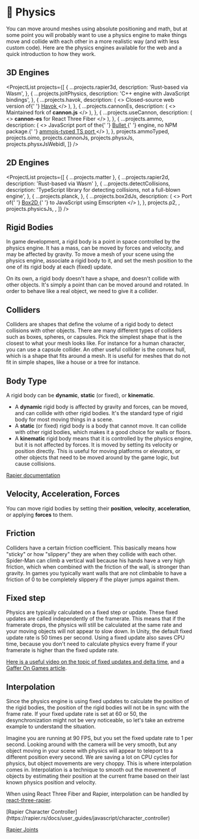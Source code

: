 
# 🎾 Physics

You can move around meshes using absolute positioning and math, but at some point you will probably
want to use a physics engine to make things move and collide with each other in a more realistic way
(and with less custom code). Here are the physics engines available for the web and a quick
introduction to how they work.

## 3D Engines

<ProjectList
  projects={[
    {
      ...projects.rapier3d,
      description: 'Rust-based via Wasm',
    },
    {
      ...projects.joltPhysics,
      description: 'C++ engine with JavaScript bindings',
    },
    {
      ...projects.havok,
      description: (
        <>
          Closed-source web version of{' '}
          <a target="_blank" href="https://www.havok.com/">
            Havok
          </a>
        </>
      ),
    },
    {
      ...projects.cannonEs,
      description: (
        <>
          Maintained fork of <b>cannon.js</b>
        </>
      ),
    },
    {
      ...projects.useCannon,
      description: (
        <>
          <b>cannon-es</b> for React Three Fiber
        </>
      ),
    },
    {
      ...projects.ammo,
      description: (
        <>
          JavaScript port of the{' '}
          <a target="_blank" href="https://github.com/bulletphysics/bullet3">
            Bullet
          </a>{' '}
          engine, no NPM package.{' '}
          <a target="_blank" href="https://github.com/giniedp/ammojs-typed">
            ammojs-typed TS port
          </a>
        </>
      ),
    },
    projects.ammoTyped,
    projects.oimo,
    projects.cannonJs,
    projects.physxJs,
    projects.physxJsWebidl,
  ]}
/>

## 2D Engines

<ProjectList
  projects={[
    { ...projects.matter },
    { ...projects.rapier2d, description: 'Rust-based via Wasm' },
    {
      ...projects.detectCollisions,
      description: 'TypeScript library for detecting collisions, not a full-blown engine',
    },
    {
      ...projects.planck,
    },
    {
      ...projects.box2dJs,
      description: (
        <>
          Port of{' '}
          <a target="_blank" href="https://box2d.org/">
            Box2D
          </a>{' '}
          to JavaScript using Emscripten
        </>
      ),
    },
    projects.p2,
    ,
    projects.physicsJs,
    ,
  ]}
/>

## Rigid Bodies

In game development, a rigid body is a point in space controlled by the physics engine. It has a
mass, can be moved by forces and velocity, and may be affected by gravity. To move a mesh of your
scene using the physics engine, associate a rigid body to it, and set the mesh position to the one
of its rigid body at each (fixed) update.

On its own, a rigid body doesn't have a shape, and doesn't collide with other objects. It's simply a
point than can be moved around and rotated. In order to behave like a real object, we need to give
it a collider.

## Colliders

Colliders are shapes that define the volume of a rigid body to detect collisions with other objects.
There are many different types of colliders such as boxes, spheres, or capsules. Pick the simplest
shape that is the closest to what your mesh looks like. For instance for a human character, you can
use a capsule collider. An other useful collider is the convex hull, which is a shape that fits
around a mesh. It is useful for meshes that do not fit in simple shapes, like a house or a tree for
instance.

## Body Type

A rigid body can be **dynamic**, **static** (or fixed), or **kinematic**.

- A **dynamic** rigid body is affected by gravity and forces, can be moved, and can collide with
  other rigid bodies. It's the standard type of rigid body for most moving things in a scene.
- A **static** (or fixed) rigid body is a body that cannot move. It can collide with other rigid
  bodies, which makes it a good choice for walls or floors.
- A **kinematic** rigid body means that it is controlled by the physics engine, but it is not
  affected by forces. It is moved by setting its velocity or position directly. This is useful for
  moving platforms or elevators, or other objects that need to be moved around by the game logic,
  but cause collisions.

[Rapier documentation](https://rapier.rs/docs/user_guides/bevy_plugin/rigid_bodies/#rigid-body-type)

## Velocity, Acceleration, Forces

You can move rigid bodies by setting their **position**, **velocity**, **acceleration**, or applying
**forces** to them.

## Friction

Colliders have a certain friction coefficient. This basically means how "sticky" or how "slippery"
they are when they collide with each other. Spider-Man can climb a vertical wall because his hands
have a very high friction, which when combined with the friction of the wall, is stronger than
gravity. In games you typically want walls that are not climbable to have a friction of 0 to be
completely slippery if the player jumps against them.

## Fixed step

Physics are typically calculated on a fixed step or update. These fixed updates are called
independently of the framerate. This means that if the framerate drops, the physics will still be
calculated at the same rate and your moving objects will not appear to slow down. In Unity, the
default fixed update rate is 50 times per second. Using a fixed update also saves CPU time, because
you don't need to calculate physics every frame if your framerate is higher than the fixed update
rate.

[Here is a useful video on the topic of fixed updates and delta time](https://www.youtube.com/watch?v=4ki_ngP5vwc),
and a [Gaffer On Games article](https://gafferongames.com/post/fix_your_timestep/).

## Interpolation

Since the physics engine is using fixed updates to calculate the position of the rigid bodies, the
position of the rigid bodies will not be in sync with the frame rate. If your fixed update rate is
set at 60 or 50, the desynchronization might not be very noticeable, so let's take an extreme
example to understand the situation.

Imagine you are running at 90 FPS, but you set the fixed update rate to 1 per second. Looking around
with the camera will be very smooth, but any object moving in your scene with physics will appear to
teleport to a different position every second. We are saving a lot on CPU cycles for physics, but
object movements are very choppy. This is where interpolation comes in. Interpolation is a technique
to smooth out the movement of objects by estimating their position at the current frame based on
their last known physics position and velocity.

When using React Three Fiber and Rapier, interpolation can be handled by
[react-three-rapier](https://github.com/pmndrs/react-three-rapier/blob/main/packages/react-three-rapier/src/Physics.tsx).

<Todo>
[Rapier Character Controller](https://rapier.rs/docs/user_guides/javascript/character_controller)

[Rapier Joints](https://rapier.rs/docs/user_guides/javascript/joints)

</Todo>
